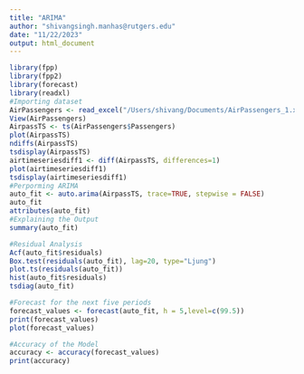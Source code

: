 ```yaml
---
title: "ARIMA"
author: "shivangsingh.manhas@rutgers.edu"
date: "11/22/2023"
output: html_document
---
```


```r
library(fpp)
library(fpp2)
library(forecast)
library(readxl)
#Importing dataset
AirPassengers <- read_excel("/Users/shivang/Documents/AirPassengers_1.xlsx")
View(AirPassengers)
AirpassTS <- ts(AirPassengers$Passengers)
plot(AirpassTS)
ndiffs(AirpassTS)
tsdisplay(AirpassTS)
airtimeseriesdiff1 <- diff(AirpassTS, differences=1)
plot(airtimeseriesdiff1)
tsdisplay(airtimeseriesdiff1)
#Perporming ARIMA
auto_fit <- auto.arima(AirpassTS, trace=TRUE, stepwise = FALSE)
auto_fit
attributes(auto_fit)
#Explaining the Output
summary(auto_fit)
```

```r
#Residual Analysis
Acf(auto_fit$residuals)
Box.test(residuals(auto_fit), lag=20, type="Ljung")
plot.ts(residuals(auto_fit))
hist(auto_fit$residuals)
tsdiag(auto_fit)
```

```r
#Forecast for the next five periods
forecast_values <- forecast(auto_fit, h = 5,level=c(99.5))
print(forecast_values)
plot(forecast_values)
```
```r
#Accuracy of the Model
accuracy <- accuracy(forecast_values)
print(accuracy)
```


